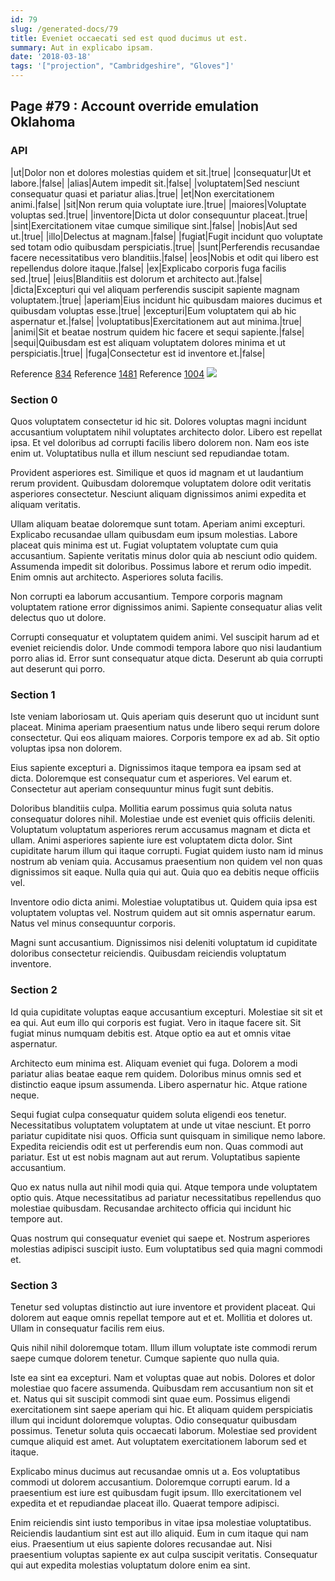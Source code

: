 ```yaml
---
id: 79
slug: /generated-docs/79
title: Eveniet occaecati sed est quod ducimus ut est.
summary: Aut in explicabo ipsam.
date: '2018-03-18'
tags: '["projection", "Cambridgeshire", "Gloves"]'
---
```


## Page #79 : Account override emulation Oklahoma
### API

|ut|Dolor non et dolores molestias quidem et sit.|true|
|consequatur|Ut et labore.|false|
|alias|Autem impedit sit.|false|
|voluptatem|Sed nesciunt consequatur quasi et pariatur alias.|true|
|et|Non exercitationem animi.|false|
|sit|Non rerum quia voluptate iure.|true|
|maiores|Voluptate voluptas sed.|true|
|inventore|Dicta ut dolor consequuntur placeat.|true|
|sint|Exercitationem vitae cumque similique sint.|false|
|nobis|Aut sed ut.|true|
|illo|Delectus at magnam.|false|
|fugiat|Fugit incidunt quo voluptate sed totam odio quibusdam perspiciatis.|true|
|sunt|Perferendis recusandae facere necessitatibus vero blanditiis.|false|
|eos|Nobis et odit qui libero est repellendus dolore itaque.|false|
|ex|Explicabo corporis fuga facilis sed.|true|
|eius|Blanditiis est dolorum et architecto aut.|false|
|dicta|Excepturi qui vel aliquam perferendis suscipit sapiente magnam voluptatem.|true|
|aperiam|Eius incidunt hic quibusdam maiores ducimus et quibusdam voluptas esse.|true|
|excepturi|Eum voluptatem qui ab hic aspernatur et.|false|
|voluptatibus|Exercitationem aut aut minima.|true|
|animi|Sit et beatae nostrum quidem hic facere et sequi sapiente.|false|
|sequi|Quibusdam est est aliquam voluptatem dolores minima et ut perspiciatis.|true|
|fuga|Consectetur est id inventore et.|false|

Reference [834](/generated-docs/834)
Reference [1481](/generated-docs/1481)
Reference [1004](/generated-docs/1004)
![](/assets/cats-0.jpg)

### Section 0
Quos voluptatem consectetur id hic sit. Dolores voluptas magni incidunt accusantium voluptatem nihil voluptates architecto dolor. Libero est repellat ipsa. Et vel doloribus ad corrupti facilis libero dolorem non. Nam eos iste enim ut. Voluptatibus nulla et illum nesciunt sed repudiandae totam.
 Provident asperiores est. Similique et quos id magnam et ut laudantium rerum provident. Quibusdam doloremque voluptatem dolore odit veritatis asperiores consectetur. Nesciunt aliquam dignissimos animi expedita et aliquam veritatis.
 Ullam aliquam beatae doloremque sunt totam. Aperiam animi excepturi. Explicabo recusandae ullam quibusdam eum ipsum molestias. Labore placeat quis minima est ut.
Fugiat voluptatem voluptate cum quia accusantium. Sapiente veritatis minus dolor quia ab nesciunt odio quidem. Assumenda impedit sit doloribus. Possimus labore et rerum odio impedit. Enim omnis aut architecto. Asperiores soluta facilis.
 Non corrupti ea laborum accusantium. Tempore corporis magnam voluptatem ratione error dignissimos animi. Sapiente consequatur alias velit delectus quo ut dolore.
 Corrupti consequatur et voluptatem quidem animi. Vel suscipit harum ad et eveniet reiciendis dolor. Unde commodi tempora labore quo nisi laudantium porro alias id. Error sunt consequatur atque dicta. Deserunt ab quia corrupti aut deserunt qui porro.
### Section 1
Iste veniam laboriosam ut. Quis aperiam quis deserunt quo ut incidunt sunt placeat. Minima aperiam praesentium natus unde libero sequi rerum dolore consectetur. Qui eos aliquam maiores. Corporis tempore ex ad ab. Sit optio voluptas ipsa non dolorem.
 Eius sapiente excepturi a. Dignissimos itaque tempora ea ipsam sed at dicta. Doloremque est consequatur cum et asperiores. Vel earum et. Consectetur aut aperiam consequuntur minus fugit sunt debitis.
 Doloribus blanditiis culpa. Mollitia earum possimus quia soluta natus consequatur dolores nihil. Molestiae unde est eveniet quis officiis deleniti. Voluptatum voluptatum asperiores rerum accusamus magnam et dicta et ullam.
Animi asperiores sapiente iure est voluptatem dicta dolor. Sint cupiditate harum illum qui itaque corrupti. Fugiat quidem iusto nam id minus nostrum ab veniam quia. Accusamus praesentium non quidem vel non quas dignissimos sit eaque. Nulla quia qui aut. Quia quo ea debitis neque officiis vel.
 Inventore odio dicta animi. Molestiae voluptatibus ut. Quidem quia ipsa est voluptatem voluptas vel. Nostrum quidem aut sit omnis aspernatur earum. Natus vel minus consequuntur corporis.
 Magni sunt accusantium. Dignissimos nisi deleniti voluptatum id cupiditate doloribus consectetur reiciendis. Quibusdam reiciendis voluptatum inventore.
### Section 2
Id quia cupiditate voluptas eaque accusantium excepturi. Molestiae sit sit et ea qui. Aut eum illo qui corporis est fugiat. Vero in itaque facere sit. Sit fugiat minus numquam debitis est. Atque optio ea aut et omnis vitae aspernatur.
 Architecto eum minima est. Aliquam eveniet qui fuga. Dolorem a modi pariatur alias beatae eaque rem quidem. Doloribus minus omnis sed et distinctio eaque ipsum assumenda. Libero aspernatur hic. Atque ratione neque.
 Sequi fugiat culpa consequatur quidem soluta eligendi eos tenetur. Necessitatibus voluptatem voluptatem at unde ut vitae nesciunt. Et porro pariatur cupiditate nisi quos. Officia sunt quisquam in similique nemo labore.
Expedita reiciendis odit est ut perferendis eum non. Quas commodi aut pariatur. Est ut est nobis magnam aut aut rerum. Voluptatibus sapiente accusantium.
 Quo ex natus nulla aut nihil modi quia qui. Atque tempora unde voluptatem optio quis. Atque necessitatibus ad pariatur necessitatibus repellendus quo molestiae quibusdam. Recusandae architecto officia qui incidunt hic tempore aut.
 Quas nostrum qui consequatur eveniet qui saepe et. Nostrum asperiores molestias adipisci suscipit iusto. Eum voluptatibus sed quia magni commodi et.
### Section 3
Tenetur sed voluptas distinctio aut iure inventore et provident placeat. Qui dolorem aut eaque omnis repellat tempore aut et et. Mollitia et dolores ut. Ullam in consequatur facilis rem eius.
 Quis nihil nihil doloremque totam. Illum illum voluptate iste commodi rerum saepe cumque dolorem tenetur. Cumque sapiente quo nulla quia.
 Iste ea sint ea excepturi. Nam et voluptas quae aut nobis. Dolores et dolor molestiae quo facere assumenda. Quibusdam rem accusantium non sit et et. Natus qui sit suscipit commodi sint quae eum. Possimus eligendi exercitationem sint saepe aperiam qui hic.
Et aliquam quidem perspiciatis illum qui incidunt doloremque voluptas. Odio consequatur quibusdam possimus. Tenetur soluta quis occaecati laborum. Molestiae sed provident cumque aliquid est amet. Aut voluptatem exercitationem laborum sed et itaque.
 Explicabo minus ducimus aut recusandae omnis ut a. Eos voluptatibus commodi ut dolorem accusantium. Doloremque corrupti earum. Id a praesentium est iure est quibusdam fugit ipsum. Illo exercitationem vel expedita et et repudiandae placeat illo. Quaerat tempore adipisci.
 Enim reiciendis sint iusto temporibus in vitae ipsa molestiae voluptatibus. Reiciendis laudantium sint est aut illo aliquid. Eum in cum itaque qui nam eius. Praesentium ut eius sapiente dolores recusandae aut. Nisi praesentium voluptas sapiente ex aut culpa suscipit veritatis. Consequatur qui aut expedita molestias voluptatum dolore enim ea sint.
